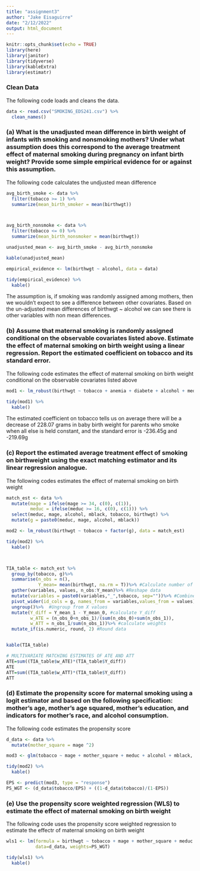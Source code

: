 ```yaml
---
title: "assignment3"
author: "Jake Eisaguirre"
date: "2/12/2022"
output: html_document
---
```


```r
knitr::opts_chunk$set(echo = TRUE)
library(here)
library(janitor)
library(tidyverse)
library(kableExtra)
library(estimatr)
```


### Clean Data

\noindent The following code loads and cleans the data.
```r
data <- read.csv("SMOKING_EDS241.csv") %>% 
  clean_names()
```

### (a) What is the unadjusted mean difference in birth weight of infants with smoking and nonsmoking mothers? Under what assumption does this correspond to the average treatment effect of maternal smoking during pregnancy on infant birth weight? Provide some simple empirical evidence for or against this assumption.

\noindent The following code calculates the undjusted mean difference 
```r
avg_birth_smoke <- data %>% 
  filter(tobacco >= 1) %>% 
  summarize(mean_birth_smoker = mean(birthwgt))



avg_birth_nonsmoke <- data %>% 
  filter(tobacco <= 0) %>% 
  summarize(mean_birth_nonsmoker = mean(birthwgt))

unadjusted_mean <- avg_birth_smoke - avg_birth_nonsmoke

kable(unadjusted_mean)

empirical_evidence <- lm(birthwgt ~ alcohol, data = data)

tidy(empirical_evidence) %>% 
  kable()

```

\noindent The assumption is, if smoking was randomly assigned among mothers, then we wouldn't expect to see a difference between other covariates. Based on the un-adjusted mean differences of birthwgt ~ alcohol we can see there is other variables with non mean differences.

### (b) Assume that maternal smoking is randomly assigned conditional on the observable covariates listed above. Estimate the effect of maternal smoking on birth weight using a linear regression. Report the estimated coefficient on tobacco and its standard error.

\noindent The following code estimates the effect of maternal smoking on birth weight conditional on the observable
covariates listed above
```r
mod1 <- lm_robust(birthwgt ~ tobacco + anemia + diabete + alcohol + meduc + first + mage + mblack, data)

tidy(mod1) %>% 
  kable()


```

\noindent The estimated coefficient on tobacco tells us on average there will be a decrease of 228.07 grams in baby birth weight for parents who smoke when all else is held constant, and the standard error is -236.45g and -219.69g 

### (c) Report the estimated average treatment effect of smoking on birthweight using the exact matching estimator and its linear regression analogue. 

\noindent The following codes estimates the effect of maternal smoking on birth weight
```r

match_est <- data %>% 
  mutate(mage = ifelse(mage >= 34, c(0), c(1)),
         meduc = ifelse(meduc >= 16, c(0), c(1))) %>% 
  select(meduc, mage, alcohol, mblack, tobacco, birthwgt) %>% 
  mutate(g = paste0(meduc, mage, alcohol, mblack))

mod2 <- lm_robust(birthwgt ~ tobacco + factor(g), data = match_est)

tidy(mod2) %>% 
  kable()



TIA_table <- match_est %>%
  group_by(tobacco, g)%>% 
  summarise(n_obs = n(),
            Y_mean= mean(birthwgt, na.rm = T))%>% #Calculate number of observations and Y mean by X by treatment cells
  gather(variables, values, n_obs:Y_mean)%>% #Reshape data
  mutate(variables = paste0(variables,"_",tobacco, sep=""))%>% #Combine the treatment and variables for reshaping
  pivot_wider(id_cols = g, names_from = variables,values_from = values)%>% #Reshape data by treatment and X cell
  ungroup()%>%  #Ungroup from X values
  mutate(Y_diff = Y_mean_1 - Y_mean_0, #calculate Y_diff
         w_ATE = (n_obs_0+n_obs_1)/(sum(n_obs_0)+sum(n_obs_1)),
         w_ATT = n_obs_1/sum(n_obs_1))%>% #calculate weights
  mutate_if(is.numeric, round, 2) #Round data


kable(TIA_table)

# MULTIVARIATE MATCHING ESTIMATES OF ATE AND ATT
ATE=sum((TIA_table$w_ATE)*(TIA_table$Y_diff))
ATE
ATT=sum((TIA_table$w_ATT)*(TIA_table$Y_diff))
ATT
```





### (d) Estimate the propensity score for maternal smoking using a logit estimator and based on the following specification: mother’s age, mother’s age squared, mother’s education, and indicators for mother’s race, and alcohol consumption. 

\noindent The following code estimates the propensity score 
```r
d_data <- data %>% 
  mutate(mother_square = mage ^2)

mod3 <- glm(tobacco ~ mage + mother_square + meduc + alcohol + mblack, family = binomial(), d_data)

tidy(mod2) %>% 
  kable()

EPS <- predict(mod3, type = "response")
PS_WGT <- (d_data$tobacco/EPS) + ((1-d_data$tobacco)/(1-EPS))


```

### (e) Use the propensity score weighted regression (WLS) to estimate the effect of maternal smoking on birth weight

\noindent The following code uses the propensity score weighted regression to estimate the effectr of maternal smoking on birth weight
```r
wls1 <- lm(formula = birthwgt ~ tobacco + mage + mother_square + meduc + alcohol + mblack, 
           data=d_data, weights=PS_WGT)

tidy(wls1) %>% 
  kable()
```

